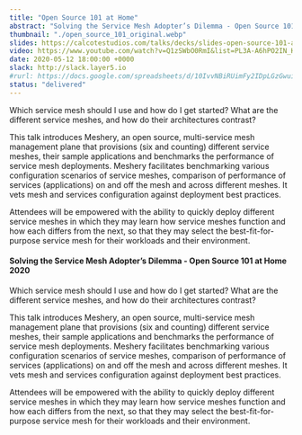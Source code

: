 ```yaml
---
title: "Open Source 101 at Home"
abstract: "Solving the Service Mesh Adopter’s Dilemma - Open Source 101 at Home 2020"
thumbnail: "./open_source_101_original.webp"
slides: https://calcotestudios.com/talks/decks/slides-open-source-101-at-home-solving-the-service-mesh-adopters-dilemma.html
video: https://www.youtube.com/watch?v=Q1zSWbO0RmI&list=PL3A-A6hPO2IN_HSU0pSfijBboiHggs5mC&index=2&t=0s
date: 2020-05-12 18:00:00 +0000
slack: http://slack.layer5.io
#rurl: https://docs.google.com/spreadsheets/d/10IvvNBiRUimFy2IDpLGzGwuiiVl3vFstN7Bx8fJDB0c/edit?usp=sharing
status: "delivered"
---
```


Which service mesh should I use and how do I get started? What are the different service meshes, and how do their architectures contrast?

This talk introduces Meshery, an open source, multi-service mesh management plane that provisions (six and counting) different service meshes, their sample applications and benchmarks the performance of service mesh deployments. Meshery facilitates benchmarking various configuration scenarios of service meshes, comparison of performance of services (applications) on and off the mesh and across different meshes. It vets mesh and services configuration against deployment best practices.

Attendees will be empowered with the ability to quickly deploy different service meshes in which they may learn how service meshes function and how each differs from the next, so that they may select the best-fit-for-purpose service mesh for their workloads and their environment.

<h4>
  <strong>
    Solving the Service Mesh Adopter’s Dilemma - Open Source 101 at Home 2020
  </strong>
</h4>

Which service mesh should I use and how do I get started? What are the different service meshes, and how do their architectures contrast?

This talk introduces Meshery, an open source, multi-service mesh management plane that provisions (six and counting) different service meshes, their sample applications and benchmarks the performance of service mesh deployments. Meshery facilitates benchmarking various configuration scenarios of service meshes, comparison of performance of services (applications) on and off the mesh and across different meshes. It vets mesh and services configuration against deployment best practices.

Attendees will be empowered with the ability to quickly deploy different service meshes in which they may learn how service meshes function and how each differs from the next, so that they may select the best-fit-for-purpose service mesh for their workloads and their environment.
